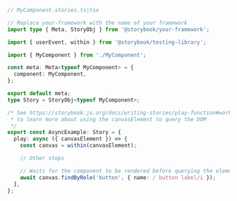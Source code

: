 ```ts
// MyComponent.stories.ts|tsx

// Replace your-framework with the name of your framework
import type { Meta, StoryObj } from '@storybook/your-framework';

import { userEvent, within } from '@storybook/testing-library';

import { MyComponent } from './MyComponent';

const meta: Meta<typeof MyComponent> = {
  component: MyComponent,
};

export default meta;
type Story = StoryObj<typeof MyComponent>;

/* See https://storybook.js.org/docs/writing-stories/play-function#working-with-the-canvas
 * to learn more about using the canvasElement to query the DOM
 */
export const AsyncExample: Story = {
  play: async ({ canvasElement }) => {
    const canvas = within(canvasElement);

    // Other steps

    // Waits for the component to be rendered before querying the element
    await canvas.findByRole('button', { name: / button label/i });
  },
};
```

